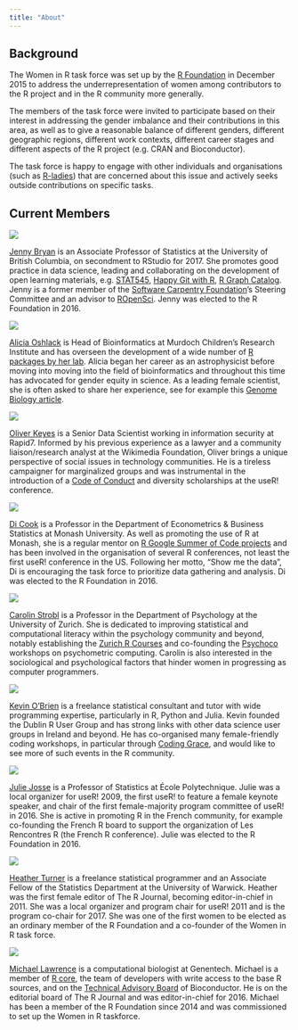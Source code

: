 ```yaml
---
title: "About"
---
```


## Background

The Women in R task force was set up by the [R Foundation](https://www.r-project.org/foundation/) in December 
2015 to address the underrepresentation of women among contributors to the R
project and in the R community more generally.

The members of the task force were invited to participate based on their 
interest in addressing the gender imbalance and their contributions in this 
area, as well as to give a reasonable balance of different genders, different
geographic regions, different work contexts, different career stages and 
different aspects of the R project (e.g. CRAN and Bioconductor).

The task force is happy to engage with other individuals and organisations (such
as [R-ladies](http://r-ladies.org)) that are concerned about this issue and 
actively seeks outside contributions on specific tasks.

## Current Members

<div class = "idblock">
<div class = "idcontainer"><img class = "idphoto" src="../images/jenny_bryan.jpg"></div>
[Jenny Bryan](https://www.stat.ubc.ca/~jenny/) is an Associate Professor of Statistics at the University of British Columbia, on secondment to RStudio for 2017. She promotes good practice in data science, leading and collaborating on the development of open learning materials, e.g. [STAT545](http://stat545.com), [Happy Git with R](http://happygitwithr.com), [R Graph Catalog](http://shinyapps.stat.ubc.ca/r-graph-catalog/).
Jenny is a former member of the [Software Carpentry Foundation](http://software-carpentry.org)'s Steering Committee and an advisor to [ROpenSci](http://ropensci.org/). Jenny was elected to the R Foundation in 2016.
</div>

<div class = "idblock">
<div class = "idcontainer"><img class = "idphoto" src="../images/alicia_oshlack.jpg"></div>
[Alicia Oshlack](https://www.mcri.edu.au/users/dr-alicia-oshlack) is Head of Bioinformatics at Murdoch Children's Research Institute and has overseen the development of a wide number of [R packages by her lab](http://oshlacklab.com/software/). Alicia began her career as an astrophysicist before moving into moving into the field of bioinformatics and throughout this time has advocated for gender equity in science. As a leading female scientist, she is often asked to share her experience, see for example this [Genome Biology article](https://www.ncbi.nlm.nih.gov/pmc/articles/PMC3439960/).
</div>

<div class = "idblock">
<div class = "idcontainer"><img class = "idphoto" src="../images/oliver_keyes.jpg"></div>
[Oliver Keyes](https://ironholds.org/index.html) is a Senior Data Scientist working in information security at Rapid7. Informed by his previous experience as a lawyer and a community liaison/research analyst at the Wikimedia Foundation, Oliver brings a unique perspective of social issues in technology communities. He is a tireless campaigner for marginalized groups and was instrumental in the introduction of a [Code of Conduct](https://www.r-project.org/behaviour.html) and diversity scholarships at the useR! conference.
</div>

<div class = "idblock">
<div class = "idcontainer"><img class = "idphoto" src="../images/di_cook.jpg"></div>
[Di Cook](http://dicook.github.io/) is a Professor in the Department of Econometrics & Business Statistics at Monash University. As well as promoting the use of R at Monash, she is a regular mentor on [R Google Summer of Code projects](https://github.com/rstats-gsoc) and has been involved in the organisation of several R conferences, not least the first useR! conference in the US. Following her motto, "Show me the data", Di is encouraging the task force to prioritize data gathering and analysis. Di was elected to the R Foundation in 2016.
</div>

<div class = "idblock">
<div class = "idcontainer"><img class = "idphoto" src="../images/carolin_strobl.jpg"></div>
[Carolin Strobl](http://www.psychologie.uzh.ch/en/fachrichtungen/methoden/team/carolinstrobl.html) is a Professor in the Department of Psychology at the University of Zurich. She is dedicated to improving statistical and computational literacy within the psychology community and beyond, notably establishing the [Zurich R Courses](http://www.zhrcourses.uzh.ch/en.html) and co-founding the [Psychoco](https://eeecon.uibk.ac.at/psychoco/courses.html) workshops on psychometric computing. Carolin is also interested in the sociological and psychological factors that hinder women in progressing as computer programmers.
</div>

<div class = "idblock">
<div class = "idcontainer"><img class = "idphoto" src="../images/kevin_obrien.jpg"></div>
[Kevin O'Brien](https://ie.linkedin.com/in/kobriendublin) is a freelance statistical consultant and tutor with wide programming expertise, particularly in R, Python and Julia. Kevin founded the Dublin R User Group and has strong links with other data science user groups in Ireland and beyond. He has co-organised many female-friendly coding workshops, in particular through [Coding Grace](https://www.codinggrace.com/), and would like to see more of such events in the R community.
</div>

<div class = "idblock">
<div class = "idcontainer"><img class = "idphoto" src="../images/julie_josse.jpg"></div>
[Julie Josse](http://juliejosse.com/) is a Professor of Statistics at École Polytechnique. Julie was a local organizer for useR! 2009, the first useR! to feature a female keynote speaker, and chair of the first female-majority program committee of useR! in 2016. She is active in promoting R in the French community, for example co-founding the French R board to support the organization of Les Rencontres R (the French R conference). Julie was elected to the R Foundation in 2016.


</div>

<div class = "idblock">
<div class = "idcontainer"><img class = "idphoto" src="../images/heather_turner.jpg"></div>
[Heather Turner](http://heatherturner.net/) is a freelance statistical programmer and an Associate Fellow of the Statistics Department at the University of Warwick. Heather was the first female editor of The R Journal, becoming editor-in-chief in 2011. She was a local organizer and program chair for useR! 2011 and is the program co-chair for 2017. She was one of the first women to be elected as an ordinary member of the R Foundation and a co-founder of the Women in R task force.
</div>

<div class = "idblock">
<div class = "idcontainer"><img class = "idphoto" src="../images/michael_lawrence.jpg"></div>
[Michael Lawrence](https://www.linkedin.com/in/michael-lawrence-74a9b482) is a computational biologist at Genentech. Michael is a member of [R core](https://www.r-project.org/contributors.html), the team of developers with write access to the base R sources, and on the [Technical Advisory Board](https://www.bioconductor.org/about/advisory-board/) of Bioconductor. He is on the editorial board of The R Journal and was editor-in-chief for 2016. Michael has been a member of the R Foundation since 2014 and was commissioned to set up the Women in R taskforce.
</div>


